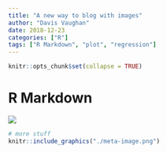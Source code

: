```yaml
---
title: "A new way to blog with images"
author: "Davis Vaughan"
date: 2018-12-23
categories: ["R"]
tags: ["R Markdown", "plot", "regression"]
---
```


```r
knitr::opts_chunk$set(collapse = TRUE)
```

# R Markdown

![](./meta-image.png)

```r
# more stuff
knitr::include_graphics("./meta-image.png")
```

